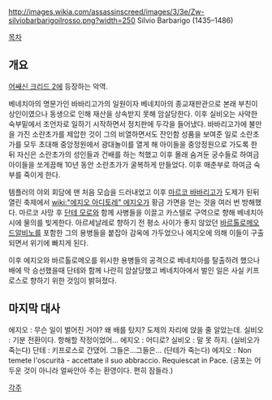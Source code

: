 http://images.wikia.com/assassinscreed/images/3/3e/Zw-silviobarbarigoilrosso.png?width=250
Silvio Barbarigo (1435–1486)

[[목차]]

== 개요 ==
[[어쌔신 크리드 2]]에 등장하는 악역.

베네치아의 명문가인 바바리고가의 일원이자 베네치아의 종교재판관으로 본래 부친이 상인이였으나 동생으로 인해 재산을 상속받지 못해 암살당한다. 이후 실비오는 사악한 숙부밑에서 조언자로 일하기 시작하면서 정치판에 두각을 들어냈다. 바바리고가에 불만을 가진 소란초가를 제압한 것이 그의 비열하면서도 잔인함 성품을 보여준 일로 소란초가를 모두 초대해 중앙정원에서 광대놀이를 열게 해 아이들을 중앙정원으로 가도록 한 뒤 자신은 소란초가의 성인들과 건배를 하는 척했고 이후 몰래 숨겨둔 궁수들로 하여금 아이들을 쏘게끔해 10년 동안 소란초가가 굴복하게 만들었다. 이후 매춘부로 하여금 숙부를 죽이게 한다.

템플러의 야외 회담에 맨 처음 모습을 드러내었고 이후 [[마르코 바바리고]]가 도제가 된뒤 열린 축제에서 [[wiki:"에지오 아디토레" 에지오]]가 황금 가면을 얻는 것을 여러 번 방해했다. 마르코 사망 후 [[단테 모로]]와 함께 사병들을 이끌고 카스텔로 구역으로 향해 베네치아시에 물의를 빚게한다. 아르세날레로 향하기 전 평소 사이가 좋지 않았던 [[바르톨로메오 드알비노]]를 포함한 그의 용병들을 붙잡아 감옥에 가두었으나 에지오에 의해 이들이 구출되면서 위기에 빠지게 된다.

이후 에지오와 바르톨로메오를 위시한 용병들의 공격으로 베네치아를 탈출하려 했으나 배에 막 승선했을때 단테와 함께 나란히 암살당했고 베네치아에서 벌인 일은 사실 키프로스로 향하기 위한 것임이 밝혀졌다.
== 마지막 대사 ==
에지오 : 무슨 일이 벌어진 거야? 왜 배를 탔지? 도제의 자리에 앉을 줄 알았는데.
실비오 : 기분 전환이다. 항해할 작정이었어...
에지오 : 어디로?
실비오 : 말 못 하지.
(실비오가 죽는다)
단테 : 키프로스로 간댔어. 그들은...그들은...
(단테가 죽는다)
에지오 : Non temete l'oscurità - accettate il suo abbraccio. Requiescat in Pace. (공포는 어두운 것이 아니라 얼싸안아 주는 환영이다. 편히 잠들라.)
 
[[각주]]

